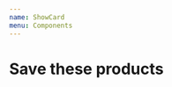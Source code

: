 ```yaml
---
name: ShowCard
menu: Components
---
```



<GlobalStyles />

<Props of={Card} />

# Save these products

<Playground>
  <Card
    name="Maria"
    title="I want to give away these items"
    description={["2 bananas", "4 tomatoes", "salad"]}
    location="Fruchtallee 8a, Hamburg"
    time="Today 8-10pm"
  />
</Playground>
